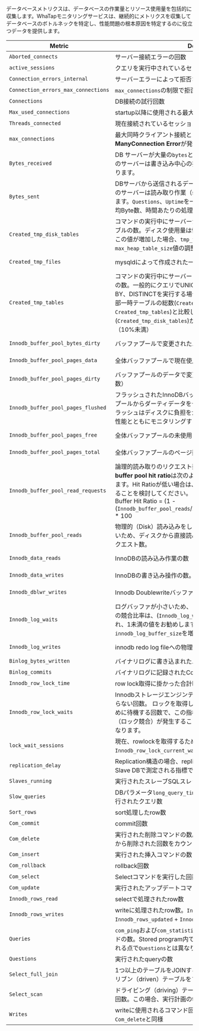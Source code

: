 データベースメトリクスは、データベースの作業量とリソース使用量を包括的に収集します。WhaTapモニタリングサービスは、継続的にメトリクスを収集してデータベースのボトルネックを特定し、性能問題の根本原因を特定するのに役立つデータを提供します。

<div class='db-metric'>

| Metric                              | Description                                                                                                                                                                                                                                      | Category       |
| ----------------------------------- | ------------------------------------------------------------------------------------------------------------------------------------------------------------------------------------------------------------------------------------------------ | -------------- |
| `Aborted_connects`                  | サーバー接続エラーの回数                                                                                                                                                                                                                                     | Connection     |
| `active_sessions`                   | クエリを実行中されているセッション数。`Threads_running`と同様                                                                                                                                                                                                          | Connection     |
| `Connection_errors_internal`        | サーバーエラーによって拒否されたコネクション数                                                                                                                                                                                                                          | Connection     |
| `Connection_errors_max_connections` | `max_connections`の制限で拒否されたコネクション数                                                                                                                                                                                                                | Connection     |
| `Connections`                       | DB接続の試行回数                                                                                                                                                                                                                                        | Connection     |
| `Max_used_connections`              | startup以降に使用される最大コネクション数                                                                                                                                                                                                                         | Connection     |
| `Threads_connected`                 | 現在接続されているセッション数                                                                                                                                                                                                                                  | Connection     |
| `max_connections`                   | 最大同時クライアント接続とコネクション数が不十分な場合、**Too ManyConnection Error**が発生する可能性があります。                                                                                                                                                                           | Info           |
| `Bytes_received`                    | DB サーバーが大量の`bytes`と`Bytes_received`を受信した場合、このサーバーは書き込み中心の操作（insert など）であることが分かります。                                                                                                                                                               | MySQL Resource |
| `Bytes_sent`                        | DBサーバから送信されるデータ`bytes`と`Bytes_sent`が多い場合、このサーバーは読み取り作業（select）サーバーであることが分かります。`Questions`、`Uptime`を一緒に適用すると、クエリあたりの平均Byte数、時間あたりの処理Byte数を計算することができます。                                                                                            | MySQL Resource |
| `Created_tmp_disk_tables`           | コマンドの実行中にサーバーからディスク上に作成された一時テーブルの数。ディスク使用量は性能を低下させる可能性があるため、この値が増加した場合、`tmp_table_size`または`max_heap_table_size`値の調整を検討する必要があります。                                                                                                                 | MySQL Resource |
| `Created_tmp_files`                 | mysqldによって作成された一時ファイル数                                                                                                                                                                                                                           | MySQL Resource |
| `Created_tmp_tables`                | コマンドの実行中にサーバーによって作成された内部一時テーブルの数。一般的にクエリでUNION ALLまたは、ORDER BY、GROUP BY、DISTINCTを実行する場合、一時テーブルが使用されます。内部一時テーブルの総数(`Created_tmp_disk_tables` + `Created_tmp_tables`)と比較してディスク上の一時テーブル数(`Created_tmp_disk_tables`)が多くないことをお勧めします。（10%未満）           | MySQL Resource |
| `Innodb_buffer_pool_bytes_dirty`    | バッファプールで変更されたバイト数（ダーティデータ数）                                                                                                                                                                                                                      | MySQL Resource |
| `Innodb_buffer_pool_pages_data`     | 全体バッファプールで現在使用中のバッファプールページ数                                                                                                                                                                                                                      | MySQL Resource |
| `Innodb_buffer_pool_pages_dirty`    | バッファプールのデータで変更されたページ数（ダーティページ数）                                                                                                                                                                                                                  | MySQL Resource |
| `Innodb_buffer_pool_pages_flushed`  | フラッシュされたInnoDBバッファフルページ数および、バッファプールからダーティデータをディスクに書き込む過程で、過度のフラッシュはディスクに負担をかける可能性があるため、ディスクの性能とともにモニタリングする必要があります。                                                                                                                               | MySQL Resource |
| `Innodb_buffer_pool_pages_free`     | 全体バッファプールの未使用（使用可能な）ページ数                                                                                                                                                                                                                         | MySQL Resource |
| `Innodb_buffer_pool_pages_total`    | 全体バッファプールのページ数                                                                                                                                                                                                                                   | MySQL Resource |
| `Innodb_buffer_pool_read_requests`  | 論理的読み取りのリクエスト数（物理的読み取りを含む）。**Inodb buffer pool hit ratio**は次のように計算でき、90%以上をを推奨します。Hit Ratioが低い場合は、`Innodb_buffer_pool_size`を追加することを検討してください。<br/>Buffer Hit Ratio = (1 - (`Innodb_buffer_pool_reads`/`Innodb_buffer_pool_read_requests`)) \* 100 | MySQL Resource |
| `Innodb_buffer_pool_reads`          | 物理的（Disk）読み込みをした回数。Innodbバッファプールにないため、ディスクから直接読み込む必要のある論理的読み込みのリクエスト数。                                                                                                                                                                           | MySQL Resource |
| `Innodb_data_reads`                 | InnoDBの読み込み作業の数（`InnoDB_Data_Read`と混在しない）。                                                                                                                                                                                                       | MySQL Resource |
| `Innodb_data_writes`                | InnoDBの書き込み操作の数。                                                                                                                                                                                                                                 | MySQL Resource |
| `Innodb_dblwr_writes`               | Innodb Doublewriteバッファへの書き込み数。                                                                                                                                                                                                                   | MySQL Resource |
| `Innodb_log_waits`                  | ログバッファが小さいため、フラッシュを待機した回数。Redo logの競合比率は、(`Innodb_log_waits` / `Innodb_log_writes`) で計算され、1未満の値をお勧めします。`Wait`が多い場合、 `innodb_log_buffer_size`を増やすことを検討してください。                                                                                     | MySQL Resource |
| `Innodb_log_writes`                 | innodb redo log fileへの物理書き込み数                                                                                                                                                                                                                    | MySQL Resource |
| `Binlog_bytes_written`              | バイナリログに書き込まれたバイト数。                                                                                                                                                                                                                               | Performance    |
| `Binlog_commits`                    | バイナリログに記録されたCommit数。                                                                                                                                                                                                                             | Performance    |
| `Innodb_row_lock_time`              | row lock取得に掛かった合計時間（milliseconds）                                                                                                                                                                                                                | Performance    |
| `Innodb_row_lock_waits`             | Innodbストレージエンジンテーブルでrow lockを待たなければならない回数。 ロックを取得した数ではなく、ロックを取得するために待機する回数で、この指標が通常より増加するとクエリの待機（ロック競合）が発生することで、クエリのチューニングが必要になります。                                                                                                              | Performance    |
| `lock_wait_sessions`                | 現在、rowlockを取得するために待機している数。`Innodb_row_lock_current_waits`と同様。                                                                                                                                                                                    | Performance    |
| `replication_delay`                 | Replication構造の場合、replication dbに反映される遅延時間。Slave DBで測定される指標です。                                                                                                                                                                                    | Performance    |
| `Slaves_running`                    | 実行されたスレーブSQLスレッド数。                                                                                                                                                                                                                               | Performance    |
| `Slow_queries`                      | DBパラメータ`long_query_time`（秒）に設定された時間を超えて実行されたクエリ数                                                                                                                                                                                                 | Performance    |
| `Sort_rows`                         | sort処理したrow数                                                                                                                                                                                                                                     | Performance    |
| `Com_commit`                        | commit回数                                                                                                                                                                                                                                         | Throughput     |
| `Com_delete`                        | 実行された削除コマンドの数。`handler_delete`以外の行がテーブルから削除された回数をカウントします。                                                                                                                                                                                        | Throughput     |
| `Com_insert`                        | 実行された挿入コマンドの数                                                                                                                                                                                                                                    | Throughput     |
| `Com_rollback`                      | rollback回数                                                                                                                                                                                                                                       | Throughput     |
| `Com_select`                        | Selectコマンドを実行した回数                                                                                                                                                                                                                                | Throughput     |
| `Com_update`                        | 実行されたアップデートコマンドの数                                                                                                                                                                                                                                | Throughput     |
| `Innodb_rows_read`                  | selectで処理されたrow数                                                                                                                                                                                                                                 | Throughput     |
| `Innodb_rows_writes`                | writeに処理されたrow数。`Innodb_rows_inserted` + `Innodb_rows_updated` + `Innodb_rows_deleted`と同様                                                                                                                                                        | Throughput     |
| `Queries`                           | `com_ping`および`com_statistics`を除くサーバーで実行したコマンドの数。Stored program内で実行されるステートメントも計算される点で`Questions`とは異なります。                                                                                                                                          | Throughput     |
| `Questions`                         | 実行されたqueryの数                                                                                                                                                                                                                                     | Throughput     |
| `Select_full_join`                  | 1つ以上のテーブルをJOINする場合、インデックスを使用せずにドリブン（driven）テーブルをフルスキャン（full scan）された回数                                                                                                                                                                           | Throughput     |
| `Select_scan`                       | ドライビング（driving）テーブルをフルスキャン（full scan）した回数。この場合、実行計画のtypeカラムにALLが表示されます。                                                                                                                                                                          | Throughput     |
| `Writes`                            | writeに使用されるコマンド回数。`Com_insert` + `Com_update` + `Com_delete`と同様                                                                                                                                                                                  | Throughput     |

</div>
